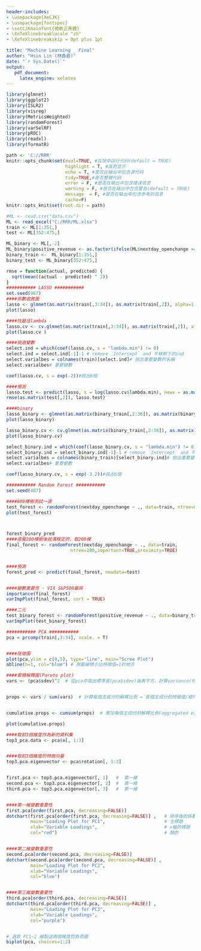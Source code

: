 ```yaml
---
header-includes:
- \usepackage{XeCJK}
- \usepackage{fontspec}
- \setCJKmainfont{微軟正黑體}
- \XeTeXlinebreaklocale "zh"
- \XeTeXlinebreakskip = 0pt plus 1pt

title: "Machine Learning _ Final"
author: "Hsin Lin (林鑫君)"
date: "`r Sys.Date()`"
output:
   pdf_document:
     latex_engine: xelatex
---
```



```r
library(glmnet)
library(ggplot2)
library(ISLR2)
library(visreg)
library(MetricsWeighted)
library(randomForest)
library(varSelRF)
library(pROC)
library(readxl)
library(formatR)

```


```r
path <- 'C://RRR'
knitr::opts_chunk$set(eval=TRUE, #在块中运行代码(default = TRUE)
                      highlight = T, #高亮显示
                      echo = T, #是否在输出中包含源代码
                      tidy=TRUE,#是否整理代码
                      error = F, #是否在输出中包含错误信息
                      warning = F, #是否在输出中包含警告(default = TRUE)
                      message  = F, #是否在输出中包含参考的信息
                      cache=F)
knitr::opts_knit$set(root.dir = path)
```


```r
#ML <- read.csv("data.csv")
ML <- read_excel("C:/RRR/ML.xlsx")
train <- ML[1:351,]
test <- ML[352:475,]

ML_binary <- ML[,-2]
ML_binary$positive_revenue <- as.factor(ifelse(ML$nextday_openchange >= 0,"1","0"))
binary_train <-  ML_binary[1:351,]
binary_test <- ML_binary[352:475,]
```


```r
rmse = function(actual, predicted) {
  sqrt(mean((actual - predicted) ^ 2))
}
########### LASSO ########### 
set.seed(987)
####係數收斂圖
lasso <- glmnet(as.matrix(train[,3:34]), as.matrix(train[,2]), alpha=1, nfolds=10, family="gaussian")
plot(lasso)

####找最佳lambda
lasso.cv <- cv.glmnet(as.matrix(train[,3:34]), as.matrix(train[,2]), alpha=1, nfolds=10, family="gaussian")
plot(lasso.cv )

####挑選變數
select.ind = which(coef(lasso.cv, s = "lambda.min") != 0)
select.ind = select.ind[-1]-1 # remove `Intercept` and 平移剩下的ind
select.varialbes = colnames(train)[select.ind]# 挑出重要變數的名稱
select.varialbes# 重要變數

coef(lasso.cv, s = exp(-2))#挑出6個

####預測
lasso.test <- predict(lasso, s = log(lasso.cv$lambda.min), newx = as.matrix(test[,3:34]))
rmse(as.matrix(test[,2]), lasso.test)

####binary
lasso_binary <- glmnet(as.matrix(binary_train[,2:36]), as.matrix(binary_train[,37]), alpha=1, nfolds=10, family="binomial")
plot(lasso_binary)

lasso_binary.cv <- cv.glmnet(as.matrix(binary_train[,2:36]), as.matrix(binary_train[,37]), alpha=1, nfolds=10, family="binomial")
plot(lasso_binary.cv)

select_binary.ind = which(coef(lasso_binary.cv, s = "lambda.min") != 0)
select_binary.ind = select_binary.ind[-1]-1 # remove `Intercept` and 平移剩下的ind
select.varialbes = colnames(binary_train)[select_binary.ind]# 挑出重要變數的名稱
select.varialbes# 重要變數

coef(lasso_binary.cv, s = exp(-3.2))#挑出6個

```


```r
########### Random Forest ###########
set.seed(487)

####800棵樹測試一波
test_forest <- randomForest(nextday_openchange ~ ., data=train, ntree=800,important=TRUE,proximity=TRUE)
plot(test_forest)



forest_binary_pred
####感覺200棵樹後就滿穩定的，取200棵
final_forest <- randomForest(nextday_openchange ~ ., data=train,
                        ntree=200,important=TRUE,proximity=TRUE)


####預測
forest_pred <- predict(final_forest, newdata=test)


####變數重要性 - VIX S&P500最屌
importance(final_forest)
varImpPlot(final_forest, sort = TRUE)

####二元
test_binary_forest <- randomForest(positive_revenue ~ ., data=binary_train, ntree=200,important=TRUE,proximity=TRUE)
varImpPlot(test_binary_forest)

```


```r
########### PCA ###########
pca = prcomp(train[,3:34], scale. = T)


####陡坡圖
plot(pca,ylim = c(0,5), type="line", main="Scree Plot")
abline(h=1, col="blue") # 用藍線標示出特徵值=1的地方

####累積解釋圖(Pareto plot)
vars <- (pca$sdev)^2  # 從pca中取出標準差(pca$sdev)後再平方，計算variance(特徵值)


props <- vars / sum(vars)  # 計算每個主成分的解釋比例 = 各個主成分的特徵值/總特徵值  


cumulative.props <- cumsum(props)  # 累加每個主成份的解釋比例(aggregated effects)

plot(cumulative.props)

####取前3個維度作為新的資料集 
top3_pca.data <- pca$x[, 1:3]


####取前3個維度的特徵向量
top3.pca.eigenvector <- pca$rotation[, 1:3]


first.pca <- top3.pca.eigenvector[, 1]   #  第一維
second.pca <- top3.pca.eigenvector[, 2]  #  第一維
third.pca <- top3.pca.eigenvector[, 3]   #  第一維


####第一維變數重要性
first.pca[order(first.pca, decreasing=FALSE)]  
dotchart(first.pca[order(first.pca, decreasing=FALSE)] ,   # 排序後的係數
         main="Loading Plot for PC1",                      # 主標題
         xlab="Variable Loadings",                         # x軸的標題
         col="red")                                        # 顏色


####第二維變數重要性
second.pca[order(second.pca, decreasing=FALSE)]  
dotchart(second.pca[order(second.pca, decreasing=FALSE)] ,  
         main="Loading Plot for PC2",                       
         xlab="Variable Loadings",                          
         col="blue")                                        


####第三維變數重要性
third.pca[order(third.pca, decreasing=FALSE)]  
dotchart(third.pca[order(third.pca, decreasing=FALSE)] ,   
         main="Loading Plot for PC3",                      
         xlab="Variable Loadings",                         
         col="purple")                                     


# 選取 PC1~2 繪製這兩個維度的負荷圖
biplot(pca, choices=1:2)  
```
